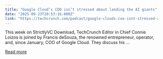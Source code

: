 ```yaml
---
title: "Google Cloud’s COO isn’t stressed about landing the AI giants"
date: "2025-09-23T20:53:16.000Z"
link: "https://techcrunch.com/podcast/google-clouds-coo-isnt-stressed-about-landing-the-ai-giants/"
---
```


This week on StrictlyVC Download, TechCrunch Editor in Chief Connie Loizos is joined by Francis deSouza, the renowned entrepreneur, operator, and, since January, COO of Google Cloud. They discuss his ...

[Read more](https://techcrunch.com/podcast/google-clouds-coo-isnt-stressed-about-landing-the-ai-giants/)
